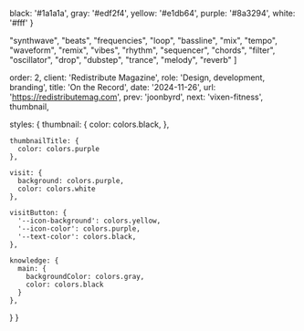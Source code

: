 
  black: '#1a1a1a',
  gray: '#edf2f4',
  yellow: '#e1db64',
  purple: '#8a3294',
  white: '#fff'
}

  "synthwave",
  "beats",
  "frequencies",
  "loop",
  "bassline",
  "mix",
  "tempo",
  "waveform",
  "remix",
  "vibes",
  "rhythm",
  "sequencer",
  "chords",
  "filter",
  "oscillator",
  "drop",
  "dubstep",
  "trance",
  "melody",
  "reverb"
]

  order: 2,
  client: 'Redistribute Magazine',
  role: 'Design, development, branding',
  title: 'On the Record',
  date: '2024-11-26',
  url: 'https://redistributemag.com',
  prev: 'joonbyrd',
  next: 'vixen-fitness',
  thumbnail,

  styles: {
    thumbnail: {
      color: colors.black,
    },

    thumbnailTitle: {
      color: colors.purple
    },

    visit: {
      background: colors.purple,
      color: colors.white
    },

    visitButton: {
      '--icon-background': colors.yellow,
      '--icon-color': colors.purple,
      '--text-color': colors.black,
    },

    knowledge: {
      main: {
        backgroundColor: colors.gray,
        color: colors.black
      }
    },
  }
}

